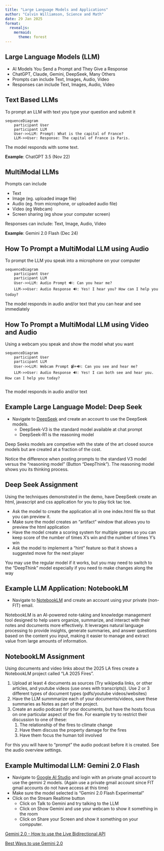 ```yaml
---
title: "Large Language Models and Applications"
author: "Calvin Williamson, Science and Math"
date: 29 Jan 2025
format: 
  revealjs:
    mermaid:
      theme: forest
---
```


## Large Language Models (LLM)

- AI Models You Send a Prompt and They Give a Response 
- ChatGPT, Claude, Gemini, DeepSeek, Many Others 
- Prompts can include Text, Images, Audio, Video
- Responses can include Text, Images, Audio, Video 

## Text Based LLMs 

To prompt an LLM with text you type your question and submit it 

```mermaid
sequenceDiagram
    participant User
    participant LLM
    User->>LLM: Prompt: What is the capital of France?
    LLM->>User: Response: The capital of France is Paris.
```
The model responds with some text.

**Example**: ChatGPT 3.5 (Nov 22) 

## MultiModal LLMs

Prompts can include 

- Text
- Image (eg. uploaded image file) 
- Audio (eg. from microphone, or uploaded audio file) 
- Video (eg Webcam) 
- Screen sharing (eg show your computer screen)

Responses can include: Text, Image, Audio, Video   

**Example**: Gemini 2.0 Flash (Dec 24) 

## How To Prompt a MultiModal LLM using Audio 

To prompt the LLM you speak into a microphone on your computer 

```mermaid
sequenceDiagram
    participant User
    participant LLM
    User->>LLM: Audio Prompt 🔊: Can you hear me? 
    LLM->>User: Audio Response 🔊: Yes! I hear you? How can I help you today?
```

The model responds in audio and/or text that you can hear and see immediately


## How To Prompt a MultiModal LLM using Video and Audio

Using a webcam you speak and show the model what you want 

```mermaid
sequenceDiagram
    participant User
    participant LLM
    User->>LLM: Webcam Prompt 📹+🔊: Can you see and hear me? 
    LLM->>User: Audio Response 🔊: Yes! I can both see and hear you. How can I help you today?
    
```

The model responds in audio and/or text

## Example Large Language Model: Deep Seek {.smaller}

* Navigate to [DeepSeek](https://www.deepseek.com) and create an account to use the DeepSeek models. 
  * DeepSeek-V3 is the standard model available at chat prompt 
  * DeepSeek-R1 is the reasoning model

Deep Seeks models are competive with the state of the art closed
source models but are created at a fraction of the cost.
 
Notice the difference when posting prompts to the standard V3 model versus the "reasoning model" (Button "DeepThink"). The reasoning model shows you its thinking process.

## Deep Seek Assignment {.smaller}

Using the techniques demonstrated in the demo, have DeepSeek create an html, javascript and css application for you to play tick tac toe. 

- Ask the model to create the application all in one index.html file so that you can preview it.
- Make sure the model creates an "artifact" window that allows you to preview the html application
- Have the model create a scoring system for multiple games so you can keep score of the number of times X's win and the number of times Y's win
- Ask the model to implement a "hint" feature so that it shows a suggested move for the next player

You may use the regular model if it works, but you may need to
switch to the "DeepThink" model especially if you need to make
changes along the way

## Example LLM Application: NotebookLM {.smaller}

* Navigate to [NotebookLM](https://notebooklm.google.com) and create an account using your private (non-FIT) email.

NotebookLM is an AI-powered note-taking and knowledge management
tool designed to help users organize, summarize, and interact with
their notes and documents more effectively. It leverages natural
language processing to provide insights, generate summaries, and
answer questions based on the content you input, making it easier
to manage and extract value from large amounts of information.

## NotebookLM Assignment {.smaller}

Using documents and video links about the 2025 LA fires create a NotebookLM project called "LA 2025 Fires".

1. Upload at least 4 documents as sources (Try wikipedia links, or other articles, and youtube videos (use ones with transcripts)). Use 2 or 3 different types of document types (pdfs/youtube videos/websites) 
2. Have the LLM summmarize each of your documents/videos, save these summaries as Notes as part of the project.
3. Create an audio podcast for your documents, but have the hosts focus on one particular aspect of the fire. For example try to restrict their discussion to one of these:  
   1. The relationship of the fires to climate change 
   2. Have them discuss the property damage for the fires
   3. Have them focus the human toll involved

For this you will have to "prompt" the audio podcast before it is created. See the audio overview settings. 

## Example Multimodal LLM: Gemini 2.0 Flash {.smaller}

* Navigate to [Google AI Studio](https://aistudio.google.com) and login with an private gmail account to use the gemini 2 models. (Again use a private gmail account since FIT gmail accounts do not have access at this time) 
* Make sure the model selected is "Gemini 2.0 Flash Experimental"
* Click on the Stream Realtime button 
  * Click on Talk to Gemini and try talking to the LLM
  * Click on Show Gemini and use your webcam to show it something in the room
  * Click on Share your Screen and show it something on your compputer.

[Gemini 2.0 - How to use the Live Bidirectional API](https://youtu.be/CZ9WaMbiTO4?si=0QgJhAWbeLVGq5ec)

[Best Ways to use Gemini 2.0](https://www.youtube.com/watch?v=kN93lrS1nfw&t=226s)
